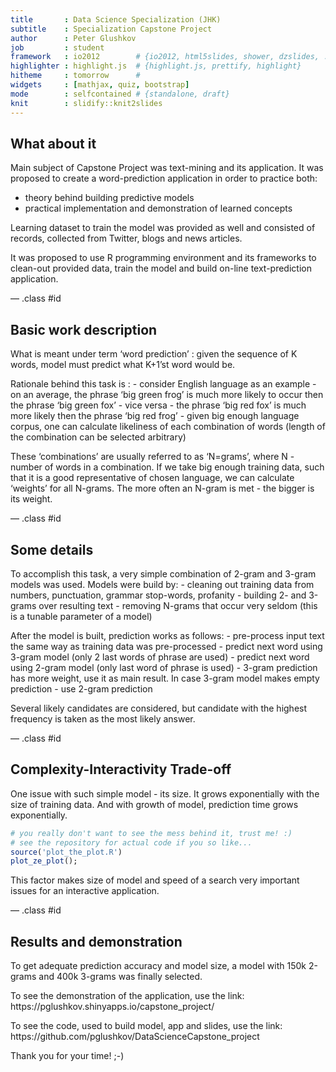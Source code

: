 ```yaml
---
title       : Data Science Specialization (JHK)
subtitle    : Specialization Capstone Project
author      : Peter Glushkov
job         : student
framework   : io2012        # {io2012, html5slides, shower, dzslides, ...}
highlighter : highlight.js  # {highlight.js, prettify, highlight}
hitheme     : tomorrow      #
widgets     : [mathjax, quiz, bootstrap]
mode        : selfcontained # {standalone, draft}
knit        : slidify::knit2slides
---
```


## What about it

Main subject of Capstone Project was text-mining and its application.
It was proposed to create a word-prediction application in order to
practice both:

 - theory behind building predictive models
 - practical implementation and demonstration of learned concepts

Learning dataset to train the model was provided as well and consisted
of records, collected from Twitter, blogs and news articles.

It was proposed to use R programming environment and its frameworks
to clean-out provided data, train the model and build on-line text-prediction
application.

--- .class #id

## Basic work description

What is meant under term 'word prediction' : given the sequence of K words,
model must predict what K+1'st word would be.

Rationale behind this task is :
- consider English language as an example
- on an average, the phrase 'big green frog' is much more likely to occur then
the phrase 'big green fox'
- vice versa - the phrase 'big red fox' is much more likely then the phrase
'big red frog'
- given big enough language corpus, one can calculate likeliness of each
combination of words (length of the combination can be selected arbitrary)

These 'combinations' are usually referred to as 'N=grams', where N - number of
words in a combination. If we take big enough training data, such that it is a
good representative of chosen language, we can calculate 'weights' for all N-grams.
The more often an N-gram is met - the bigger is its weight.

--- .class #id

## Some details

To accomplish this task, a very simple combination of 2-gram and 3-gram models
was used. Models were build by:
- cleaning out training data from numbers, punctuation, grammar stop-words, profanity
- building 2- and 3-grams over resulting text
- removing N-grams that occur very seldom (this is a tunable parameter of a model)

After the model is built, prediction works as follows:
- pre-process input text the same way as training data was pre-processed
- predict next word using 3-gram model (only 2 last words of phrase are used)
- predict next word using 2-gram model (only last word of phrase is used)
- 3-gram prediction has more weight, use it as main result. In case 3-gram model
makes empty prediction - use 2-gram prediction

Several likely candidates are considered, but candidate with the highest frequency
is taken as the most likely answer.

--- .class #id

## Complexity-Interactivity Trade-off

One issue with such simple model - its size. It grows exponentially with the size
of training data. And with growth of model, prediction time grows exponentially.

```r
# you really don't want to see the mess behind it, trust me! :)
# see the repository for actual code if you so like...
source('plot_the_plot.R')
plot_ze_plot();
```

This factor makes size of model and speed of a search very important issues for
an interactive application.

--- .class #id

## Results and demonstration

To get adequate prediction accuracy and model size, a model with 150k 2-grams
and 400k 3-grams was finally selected.

To see the demonstration of the application, use the link:
https://pglushkov.shinyapps.io/capstone_project/

To see the code, used to build model, app and slides, use the link:
https://github.com/pglushkov/DataScienceCapstone_project

Thank you for your time! ;-)
